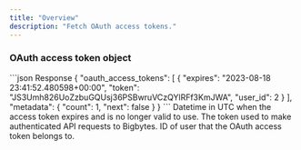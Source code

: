 ```yaml
---
title: "Overview"
description: "Fetch OAuth access tokens."
---
```


### OAuth access token object

<ResponseExample>
```json Response
{
  "oauth_access_tokens": [
    {
      "expires": "2023-08-18 23:41:52.480598+00:00",
      "token": "JS3Umh826UoZzbuGQUsj36PSBwruVCzQYlRFf3KmJWA",
      "user_id": 2
    }
  ],
  "metadata": {
    "count": 1,
    "next": false
  }
}
```
</ResponseExample>

<ResponseField name="expires" type="string" required>
  Datetime in UTC when the access token expires and is no longer valid to use.
</ResponseField>

<ResponseField name="token" type="string" required>
  The token used to make authenticated API requests to Bigbytes.
</ResponseField>

<ResponseField name="user_id" type="integer" required>
  ID of user that the OAuth access token belongs to.
</ResponseField>

